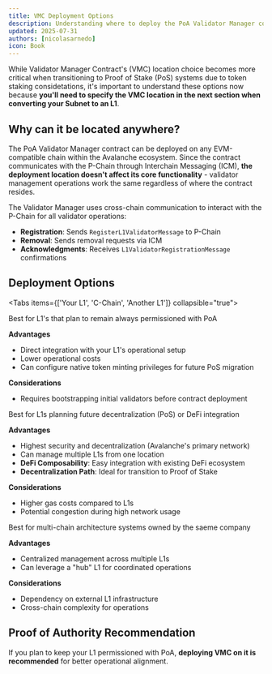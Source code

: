 ```yaml
---
title: VMC Deployment Options
description: Understanding where to deploy the PoA Validator Manager contract
updated: 2025-07-31
authors: [nicolasarnedo]
icon: Book
---
```


While Validator Manager Contract's (VMC) location choice becomes more critical when transitioning to Proof of Stake (PoS) systems due to token staking considetations, it's important to understand these options now because **you'll need to specify the VMC location in the next section when converting your Subnet to an L1**.

## Why can it be located anywhere?

The PoA Validator Manager contract can be deployed on any EVM-compatible chain within the Avalanche ecosystem. Since the contract communicates with the P-Chain through Interchain Messaging (ICM), **the deployment location doesn't affect its core functionality** - validator management operations work the same regardless of where the contract resides.

The Validator Manager uses cross-chain communication to interact with the P-Chain for all validator operations:
- **Registration**: Sends `RegisterL1ValidatorMessage` to P-Chain
- **Removal**: Sends removal requests via ICM
- **Acknowledgments**: Receives `L1ValidatorRegistrationMessage` confirmations

## Deployment Options

<Tabs items={['Your L1', 'C-Chain', 'Another L1']} collapsible="true">

<Tab value="Your L1">
Best for L1's that plan to remain always permissioned with PoA

**Advantages**
- Direct integration with your L1's operational setup
- Lower operational costs
- Can configure native token minting privileges for future PoS migration

**Considerations**
- Requires bootstrapping initial validators before contract deployment
</Tab>

<Tab value="C-Chain">
Best for L1s planning future decentralization (PoS) or DeFi integration

**Advantages**
- Highest security and decentralization (Avalanche's primary network)
- Can manage multiple L1s from one location
- **DeFi Composability**: Easy integration with existing DeFi ecosystem
- **Decentralization Path**: Ideal for transition to Proof of Stake

**Considerations**
- Higher gas costs compared to L1s
- Potential congestion during high network usage
</Tab>

<Tab value="Another L1">
Best for multi-chain architecture systems owned  by the saeme company

**Advantages**
- Centralized management across multiple L1s
- Can leverage a "hub" L1 for coordinated operations

**Considerations**
- Dependency on external L1 infrastructure
- Cross-chain complexity for operations
</Tab>

</Tabs>

## Proof of Authority Recommendation

If you plan to keep your L1 permissioned with PoA, **deploying VMC on it is recommended** for better operational alignment.

